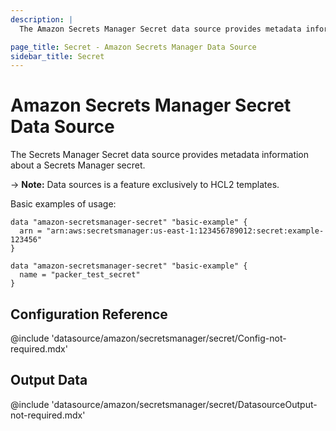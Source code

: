```yaml
---
description: |
  The Amazon Secrets Manager Secret data source provides metadata information about a Secrets Manager secret.

page_title: Secret - Amazon Secrets Manager Data Source
sidebar_title: Secret
---
```


# Amazon Secrets Manager Secret Data Source

The Secrets Manager Secret data source provides metadata information about a Secrets Manager secret.

-> **Note:** Data sources is a feature exclusively to HCL2 templates.

Basic examples of usage:

```hcl
data "amazon-secretsmanager-secret" "basic-example" {
  arn = "arn:aws:secretsmanager:us-east-1:123456789012:secret:example-123456"
}
```

```hcl
data "amazon-secretsmanager-secret" "basic-example" {
  name = "packer_test_secret"
}
```

## Configuration Reference

@include 'datasource/amazon/secretsmanager/secret/Config-not-required.mdx'

## Output Data

@include 'datasource/amazon/secretsmanager/secret/DatasourceOutput-not-required.mdx'

